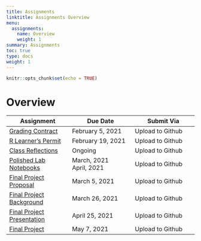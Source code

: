 ```yaml
---
title: Assignments
linktitle: Assignments Overview
menu:
  assignments:
    name: Overview
    weight: 1
summary: Assignments
toc: true
type: docs
weight: 1
---
```


```r
knitr::opts_chunk$set(echo = TRUE)
```

# Overview

| Assignment | Due Date | Submit Via |
|-|-|-|
| [Grading Contract](assignments/01_grading_contract/) | February 5, 2021 | Upload to Github |
| [R Learner's Permit](assignments/02_r_learners_permit/) | February 19, 2021  | Upload to Github |
| [Class Reflections](assignments/03_class_reflections/) | Ongoing | Upload to Github |
| [Polished Lab Notebooks](assignments/04_lab_notebooks/) | March, 2021</br> April, 2021 | Upload to Github |
| [Final Project Proposal](assignments/05_term_assignment/#project-proposal-1) | March 5, 2021  | Upload to Github |
| [Final Project Background](assignments/05_term_assignment/#project-background) | March 26, 2021  | Upload to Github |
| [Final Project Presentation](assignments/05_term_assignment/#project-presentation) | April 25, 2021  | Upload to Github |
| [Final Project](assignments/05_term_assignment/#final-project-1) | May 7, 2021  | Upload to Github |
